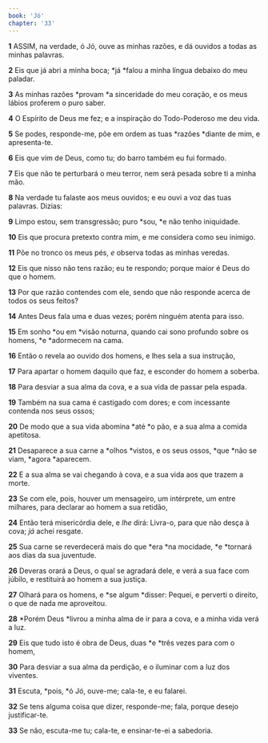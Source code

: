 ```yaml
---
book: 'Jó'
chapter: '33'
---
```


**1** ASSIM, na verdade, ó Jó, ouve as minhas razões, e dá ouvidos a todas as minhas palavras.

**2** Eis que já abri a minha boca; *já *falou a minha língua debaixo do meu paladar.

**3** As minhas razões *provam *a sinceridade do meu coração, e os meus lábios proferem o puro saber.

**4** O Espírito de Deus me fez; e a inspiração do Todo-Poderoso me deu vida.

**5** Se podes, responde-me, põe em ordem as tuas *razões *diante de mim, e apresenta-te.

**6** Eis que vim de Deus, como tu; do barro também eu fui formado.

**7** Eis que não te perturbará o meu terror, nem será pesada sobre ti a minha mão.

**8** Na verdade tu falaste aos meus ouvidos; e eu ouvi a voz das tuas palavras. Dizias:

**9** Limpo estou, sem transgressão; puro *sou, *e não tenho iniquidade.

**10** Eis que procura pretexto contra mim, e me considera como seu inimigo.

**11** Põe no tronco os meus pés, _e_ observa todas as minhas veredas.

**12** Eis que nisso não tens razão; eu te respondo; porque maior é Deus do que o homem.

**13** Por que razão contendes com ele, sendo que não responde acerca de todos os seus feitos?

**14** Antes Deus fala uma e duas vezes; porém ninguém atenta para isso.

**15** Em sonho *ou em *visão noturna, quando cai sono profundo sobre os homens, *e *adormecem na cama.

**16** Então o revela ao ouvido dos homens, e lhes sela a sua instrução,

**17** Para apartar o homem daquilo que faz, e esconder do homem a soberba.

**18** Para desviar a sua alma da cova, e a sua vida de passar pela espada.

**19** Também na sua cama é castigado com dores; e com incessante contenda nos seus ossos;

**20** De modo que a sua vida abomina *até *o pão, e a sua alma a comida apetitosa.

**21** Desaparece a sua carne a *olhos *vistos, e os seus ossos, *que *não se viam, *agora *aparecem.

**22** E a sua alma se vai chegando à cova, e a sua vida aos que trazem a morte.

**23** Se com ele, pois, houver um mensageiro, um intérprete, um entre milhares, para declarar ao homem a sua retidão,

**24** Então terá misericórdia dele, e _lhe_ dirá: Livra-o, para que não desça à cova; _já_ achei resgate.

**25** Sua carne se reverdecerá mais do que *era *na mocidade, *e *tornará aos dias da sua juventude.

**26** Deveras orará a Deus, o qual se agradará dele, e verá a sua face com júbilo, e restituirá ao homem a sua justiça.

**27** Olhará para os homens, e *se algum *disser: Pequei, e perverti o direito, o que de nada me aproveitou.

**28** *Porém Deus *livrou a minha alma de ir para a cova, e a minha vida verá a luz.

**29** Eis que tudo isto é obra de Deus, duas *e *três vezes para com o homem,

**30** Para desviar a sua alma da perdição, e o iluminar com a luz dos viventes.

**31** Escuta, *pois, *ó Jó, ouve-me; cala-te, e eu falarei.

**32** Se tens alguma coisa que dizer, responde-me; fala, porque desejo justificar-te.

**33** Se não, escuta-me tu; cala-te, e ensinar-te-ei a sabedoria.
